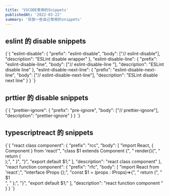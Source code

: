 ```yaml
---
title: 'VSCODE常用的Snippets'
publishedAt: '2022-03-22'
summary: '存放一些自己常用的snippets'
---
```


## eslint 的 disable snippets

<CodeBlock language="json" readonly>
{`{
  "eslint-disable": {
    "prefix": "eslint-disable",
    "body": ["// eslint-disable"],
    "description": "ESLint disable wrapper"
  },
  "eslint-disable-line": {
    "prefix": "eslint-disable-line",
    "body": ["// eslint-disable-line "],
    "description": "ESLint disable line"
  },
  "eslint-disable-next-line": {
    "prefix": "eslint-disable-next-line",
    "body": ["// eslint-disable-next-line"],
    "description": "ESLint disable next line"
  }
}
`}
</CodeBlock>


## prttier 的 disable snippets

<CodeBlock language="json" height={130} readonly>
{`{
  "prettier-ignore": {
    "prefix": "pre-ignore",
    "body": ["// prettier-ignore"],
    "description": "prettier-ignore"
  }
}
`}
</CodeBlock>

## typescriptreact 的 snippets

<CodeBlock language="json" height={550} >
{`{
  "react class component": {
    "prefix": "rcc",
    "body": [
      "import React, { Component } from 'react'",
      "class $1 extends Component {",
      "    render(){",
      "        return (<div></div>);",
      "    }",
      "}",
      "export default $1;"
    ],
    "description": "react class component"
  },
  "react function component": {
    "prefix": "rfc",
    "body": [
      "import React from 'react';",
      "interface IProps {};",
      "const $1 = (props : IProps)=>{",
      "    return (",
      "        <div>$1</div>",
      "    );",
      "}",
      "export default $1;"
    ],
    "description": "react function component "
  }
}
`}
</CodeBlock>